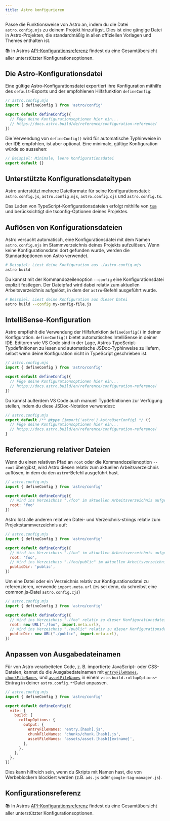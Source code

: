 ```yaml
---
title: Astro konfigurieren
---
```


Passe die Funktionsweise von Astro an, indem du die Datei `astro.config.mjs` zu deinem Projekt hinzufügst. Dies ist eine gängige Datei in Astro-Projekten, die standardmäßig in allen offiziellen Vorlagen und Themes enthalten ist.

📚 In Astros [API-Konfigurationsreferenz](/de/reference/configuration-reference/) findest du eine Gesamtübersicht aller unterstützter Konfigurationsoptionen.
## Die Astro-Konfigurationsdatei

Eine gültige Astro-Konfigurationsdatei exportiert ihre Konfiguration mithilfe des `default`-Exports und der empfohlenen Hilfsfunktion `defineConfig`:

```js
// astro.config.mjs
import { defineConfig } from 'astro/config'

export default defineConfig({
  // Füge deine Konfigurationsoptionen hier ein...
  // https://docs.astro.build/de/reference/configuration-reference/
})
```

Die Verwendung von `defineConfig()` wird für automatische Typhinweise in der IDE empfohlen, ist aber optional. Eine minimale, gültige Konfiguration würde so aussehen:

```js title="astro.config.mjs"
// Beispiel: Minimale, leere Konfigurationsdatei
export default {}
```

## Unterstützte Konfigurationsdateitypen

Astro unterstützt mehrere Dateiformate für seine Konfigurationsdatei: `astro.config.js`, `astro.config.mjs`, `astro.config.cjs` und `astro.config.ts`. 

Das Laden von TypeScript-Konfigurationsdateien erfolgt mithilfe von [`tsm`](https://github.com/lukeed/tsm) und berücksichtigt die tsconfig-Optionen deines Projektes.
## Auflösen von Konfigurationsdateien

Astro versucht automatisch, eine Konfigurationsdatei mit dem Namen `astro.config.mjs` im Stammverzeichnis deines Projekts aufzulösen. Wenn keine Konfigurationsdatei dort gefunden wurde, werden die Standardoptionen von Astro verwendet.

```bash
# Beispiel: Liest deine Konfiguration aus ./astro.config.mjs
astro build
```

Du kannst mit der Kommandozeilenoption `--config` eine Konfigurationsdatei explizit festlegen. Der Dateipfad wird dabei relativ zum aktuellen Arbeitsverzeichnis aufgelöst, in dem der `astro`-Befehl ausgeführt wurde.

```bash
# Beispiel: Liest deine Konfiguration aus dieser Datei
astro build --config my-config-file.js
```

## IntelliSense-Konfiguration

Astro empfiehlt die Verwendung der Hilfsfunktion `defineConfig()` in deiner Konfiguration. `defineConfig()` bietet automatisches IntelliSense in deiner IDE. Editoren wie VS Code sind in der Lage, Astros TypeScript-Typdefinitionen zu lesen und automatische JSDoc-Typhinweise zu liefern, selbst wenn deine Konfiguration nicht in TypeScript geschrieben ist.

```js
// astro.config.mjs
import { defineConfig } from 'astro/config'

export default defineConfig({
  // Füge deine Konfigurationsoptionen hier ein...
  // https://docs.astro.build/en/reference/configuration-reference/
})
```

Du kannst außerdem VS Code auch manuell Typdefinitionen zur Verfügung stellen, indem du diese JSDoc-Notation verwendest: 

```js
// astro.config.mjs
export default /** @type {import('astro').AstroUserConfig} */ ({
  // Füge deine Konfigurationsoptionen hier ein...
  // https://docs.astro.build/en/reference/configuration-reference/
}
```

## Referenzierung relativer Dateien

Wenn du einen relativen Pfad an `root` oder die Kommandozeilenoption `--root` übergibst, wird Astro diesen relativ zum aktuellen Arbeitsverzeichnis auflösen, in dem du den `astro`-Befehl ausgeführt hast.

```js
// astro.config.mjs
import { defineConfig } from 'astro/config'

export default defineConfig({
  // Wird ins Verzeichnis "./foo" im aktuellen Arbeitsverzeichnis aufgelöst
  root: 'foo'
})
```
Astro löst alle anderen relativen Datei- und Verzeichnis-strings relativ zum Projektstammverzeichnis auf:

```js
// astro.config.mjs
import { defineConfig } from 'astro/config'

export default defineConfig({
  // Wird ins Verzeichnis "./foo" im aktuellen Arbeitsverzeichnis aufgelöst
  root: 'foo',
  // Wird ins Verzeichnis "./foo/public" im aktuellen Arbeitsverzeichnis aufgelöst
  publicDir: 'public',
})
```

Um eine Datei oder ein Verzeichnis relativ zur Konfigurationsdatei zu referenzieren, verwende `import.meta.url` (es sei denn, du schreibst eine common.js-Datei `astro.config.cjs`)

```js "import.meta.url"
// astro.config.mjs
import { defineConfig } from 'astro/config'

export default defineConfig({
  // Wird ins Verzeichnis "./foo" relativ zu dieser Konfigurationsdatei aufgelöst
  root: new URL("./foo", import.meta.url),
  // Wird ins Verzeichnis "./public" relativ zu dieser Konfigurationsdatei aufgelöst
  publicDir: new URL("./public", import.meta.url),
})
```

## Anpassen von Ausgabedateinamen

Für von Astro verarbeiteten Code, z. B. importierte JavaScript- oder CSS-Dateien, kannst du die Ausgabedateinamen mit [`entryFileNames`](https://rollupjs.org/guide/en/#outputentryfilenames), [`chunkFileNames`](https://rollupjs.org/guide/en/#outputchunkfilenames), und [`assetFileNames`](https://rollupjs.org/guide/en/#outputassetfilenames) in einem `vite.build.rollupOptions`-Eintrag in deiner `astro.config.*`-Datei anpassen. 

```js ins={9-11}
// astro.config.mjs
import { defineConfig } from 'astro/config'

export default defineConfig({
  vite: {
    build: {
      rollupOptions: {
        output: {
          entryFileNames: 'entry.[hash].js',
          chunkFileNames: 'chunks/chunk.[hash].js',
          assetFileNames: 'assets/asset.[hash][extname]',
        },
      },
    },
  },
})
```

Dies kann hilfreich sein, wenn du Skripts mit Namen hast, die von Werbeblockern blockiert werden (z.B. `ads.js` oder `google-tag-manager.js`).


## Konfigurationsreferenz

📚 In Astros [API-Konfigurationsreferenz](/de/reference/configuration-reference/) findest du eine Gesamtübersicht aller unterstützter Konfigurationsoptionen.

